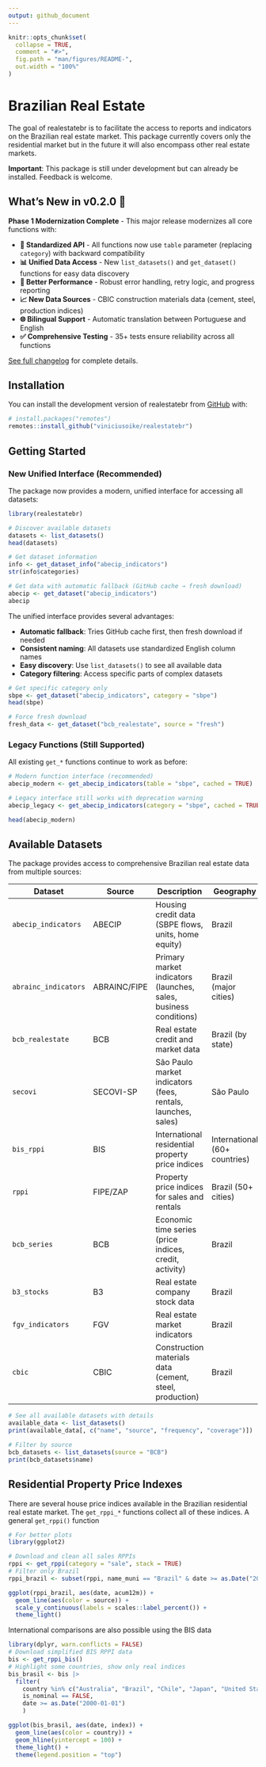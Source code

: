```yaml
---
output: github_document
---
```


<!-- README.md is generated from README.Rmd. Please edit that file -->

```r
knitr::opts_chunk$set(
  collapse = TRUE,
  comment = "#>",
  fig.path = "man/figures/README-",
  out.width = "100%"
)
```

# Brazilian Real Estate

<!-- badges: start -->
<!-- badges: end -->

The goal of realestatebr is to facilitate the access to reports and indicators on the Brazilian real estate market. This package currently covers only the residential market but in the future it will also encompass other real estate markets.

**Important**: This package is still under development but can already be installed. Feedback is welcome.

## What's New in v0.2.0 🎉

**Phase 1 Modernization Complete** - This major release modernizes all core functions with:

- **🔧 Standardized API** - All functions now use `table` parameter (replacing `category`) with backward compatibility
- **📊 Unified Data Access** - New `list_datasets()` and `get_dataset()` functions for easy data discovery
- **🚀 Better Performance** - Robust error handling, retry logic, and progress reporting
- **📈 New Data Sources** - CBIC construction materials data (cement, steel, production indices)
- **🌐 Bilingual Support** - Automatic translation between Portuguese and English
- **✅ Comprehensive Testing** - 35+ tests ensure reliability across all functions

[See full changelog](NEWS.md) for complete details.

## Installation

You can install the development version of realestatebr from [GitHub](https://github.com/) with:

``` r
# install.packages("remotes")
remotes::install_github("viniciusoike/realestatebr")
```

## Getting Started

### New Unified Interface (Recommended)

The package now provides a modern, unified interface for accessing all datasets:

```r
library(realestatebr)

# Discover available datasets
datasets <- list_datasets()
head(datasets)

# Get dataset information
info <- get_dataset_info("abecip_indicators")
str(info$categories)

# Get data with automatic fallback (GitHub cache → fresh download)
abecip <- get_dataset("abecip_indicators")
abecip
```

The unified interface provides several advantages:

- **Automatic fallback**: Tries GitHub cache first, then fresh download if needed
- **Consistent naming**: All datasets use standardized English column names
- **Easy discovery**: Use `list_datasets()` to see all available data
- **Category filtering**: Access specific parts of complex datasets

```r
# Get specific category only
sbpe <- get_dataset("abecip_indicators", category = "sbpe")
head(sbpe)

# Force fresh download
fresh_data <- get_dataset("bcb_realestate", source = "fresh")
```

### Legacy Functions (Still Supported)

All existing `get_*` functions continue to work as before:

```r
# Modern function interface (recommended)
abecip_modern <- get_abecip_indicators(table = "sbpe", cached = TRUE)

# Legacy interface still works with deprecation warning
abecip_legacy <- get_abecip_indicators(category = "sbpe", cached = TRUE)

head(abecip_modern)
```

## Available Datasets

The package provides access to comprehensive Brazilian real estate data from multiple sources:

| Dataset | Source | Description | Geography |
|---------|--------|-------------|-----------|
| `abecip_indicators` | ABECIP | Housing credit data (SBPE flows, units, home equity) | Brazil |
| `abrainc_indicators` | ABRAINC/FIPE | Primary market indicators (launches, sales, business conditions) | Brazil (major cities) |
| `bcb_realestate` | BCB | Real estate credit and market data | Brazil (by state) |
| `secovi` | SECOVI-SP | São Paulo market indicators (fees, rentals, launches, sales) | São Paulo |
| `bis_rppi` | BIS | International residential property price indices | International (60+ countries) |
| `rppi` | FIPE/ZAP | Property price indices for sales and rentals | Brazil (50+ cities) |
| `bcb_series` | BCB | Economic time series (price indices, credit, activity) | Brazil |
| `b3_stocks` | B3 | Real estate company stock data | Brazil |
| `fgv_indicators` | FGV | Real estate market indicators | Brazil |
| `cbic` | CBIC | Construction materials data (cement, steel, production) | Brazil |

```r
# See all available datasets with details
available_data <- list_datasets()
print(available_data[, c("name", "source", "frequency", "coverage")])

# Filter by source
bcb_datasets <- list_datasets(source = "BCB")
print(bcb_datasets$name)
```

## Residential Property Price Indexes

There are several house price indices available in the Brazilian residential real estate market. The `get_rppi_*` functions collect all of these indices. A general `get_rppi()` function

```r
# For better plots
library(ggplot2)

# Download and clean all sales RPPIs
rppi <- get_rppi(category = "sale", stack = TRUE)
# Filter only Brazil
rppi_brazil <- subset(rppi, name_muni == "Brazil" & date >= as.Date("2019-01-01"))

ggplot(rppi_brazil, aes(date, acum12m)) +
  geom_line(aes(color = source)) +
  scale_y_continuous(labels = scales::label_percent()) +
  theme_light()
```

International comparisons are also possible using the BIS data

```r
library(dplyr, warn.conflicts = FALSE)
# Download simplified BIS RPPI data
bis <- get_rppi_bis()
# Highlight some countries, show only real indices
bis_brasil <- bis |> 
  filter(
    country %in% c("Australia", "Brazil", "Chile", "Japan", "United States"),
    is_nominal == FALSE,
    date >= as.Date("2000-01-01")
    )

ggplot(bis_brasil, aes(date, index)) +
  geom_line(aes(color = country)) +
  geom_hline(yintercept = 100) +
  theme_light() +
  theme(legend.position = "top")
```
